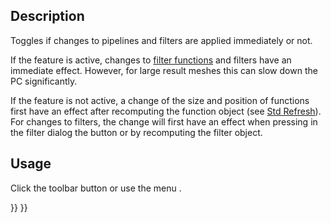 <languages/>

{{Docnav
|[[FEM_ResultShow|Show result]]
|[[FEM_PostPipelineFromResult|Post pipeline from result]]
|[[FEM_Workbench|FEM]]
|IconL=FEM_ResultShow.svg
|IconR=FEM_PostPipelineFromResult.svg
|IconC=Workbench_FEM.svg
}}

{{GuiCommand
|Name=FEM PostApplyChanges
|MenuLocation=Results → Apply changes to pipeline
|Workbenches=[[FEM_Workbench|FEM]]
|SeeAlso=[[Std_Refresh|Std Refresh]], [[FEM_PostCreateFunctions|FEM Filter functions]]
}}

==Description==

Toggles if changes to pipelines and filters are applied immediately or not.

If the feature is active, changes to [[FEM_PostCreateFunctions|filter functions]] and filters have an immediate effect. However, for large result meshes this can slow down the PC significantly.

If the feature is not active, a change of the size and position of functions first have an effect after recomputing the function object (see [[Std_Refresh|Std Refresh]]). For changes to filters, the change will first have an effect when pressing in the filter dialog the button {{Button|Apply}} or by recomputing the filter object.

==Usage==

Click the toolbar button {{Button|[[Image:FEM_PostApplyChanges.svg|16px]] '''Apply changes to pipeline'''}} or use the menu {{MenuCommand|Results → [[Image:FEM_PostApplyChanges.svg|16px]] Apply changes to pipeline}}.


{{Docnav
|[[FEM_ResultShow|Show result]]
|[[FEM_PostPipelineFromResult|Post pipeline from result]]
|[[FEM_Workbench|FEM]]
|IconL=FEM_ResultShow.svg
|IconR=FEM_PostPipelineFromResult.svg
|IconC=Workbench_FEM.svg
}}

{{FEM Tools navi{{#translation:}}}}
{{Userdocnavi{{#translation:}}}}